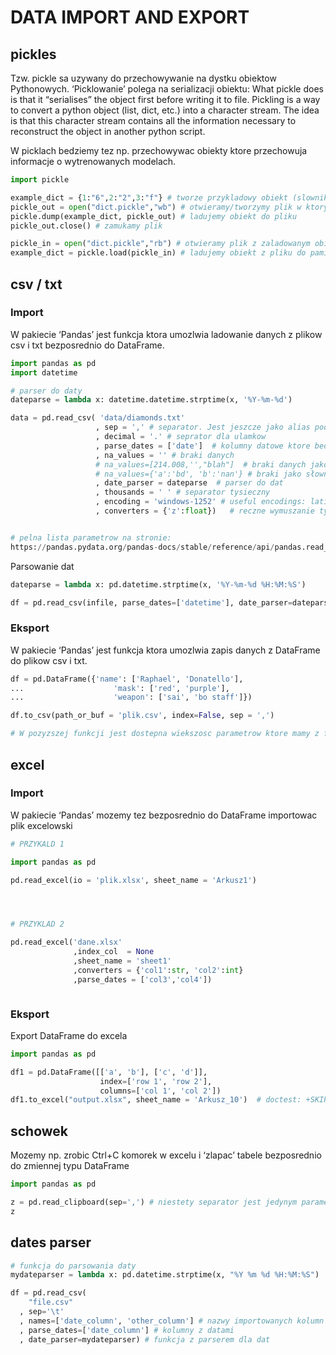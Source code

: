 # DATA IMPORT AND EXPORT





## pickles

Tzw. pickle sa uzywany do przechowywanie na dystku obiektow Pythonowych. 'Picklowanie' polega na serializacji obiektu: What pickle does is that it “serialises” the object first before writing it to file. Pickling is a way to convert a python object (list, dict, etc.) into a character stream. The idea is that this character stream contains all the information necessary to reconstruct the object in another python script.

W picklach bedziemy tez np. przechowywac obiekty ktore przechowuja informacje o wytrenowanych modelach.

```python


import pickle

example_dict = {1:"6",2:"2",3:"f"} # tworze przykladowy obiekt (slownik) 
pickle_out = open("dict.pickle","wb") # otwieramy/tworzymy plik w ktorym bedziemy chcieli przechowywac obiekt
pickle.dump(example_dict, pickle_out) # ladujemy obiekt do pliku
pickle_out.close() # zamukamy plik

pickle_in = open("dict.pickle","rb") # otwieramy plik z zaladowanym obiektem
example_dict = pickle.load(pickle_in) # ladujemy obiekt z pliku do pamieci

```





## csv / txt


### Import 

W pakiecie 'Pandas' jest funkcja ktora umozlwia ladowanie danych z plikow csv i txt bezposrednio do DataFrame.

```python

import pandas as pd
import datetime

# parser do daty
dateparse = lambda x: datetime.datetime.strptime(x, '%Y-%m-%d')

data = pd.read_csv( 'data/diamonds.txt'
                   , sep = ',' # separator. Jest jeszcze jako alias pod nazwą 'delimiter'
                   , decimal = '.' # seprator dla ulamkow
                   , parse_dates = ['date']  # kolumny datowe ktore beda parsowane
                   , na_values = '' # braki danych
                   # na_values=[214.008,'',"blah"]  # braki danych jako lista
                   # na_values={'a':'bd', 'b':'nan'} # braki jako słownik gdzie specyfikujemy per kolumna
                   , date_parser = dateparse  # parser do dat
                   , thousands = ' ' # separator tysieczny
                   , encoding = 'windows-1252' # useful encodings: latin1, latin2, utf8, windows-1252
                   , converters = {'z':float})   # reczne wymuszanie typow kolumn


# pelna lista parametrow na stronie:
https://pandas.pydata.org/pandas-docs/stable/reference/api/pandas.read_csv.html


```


Parsowanie dat
```python

dateparse = lambda x: pd.datetime.strptime(x, '%Y-%m-%d %H:%M:%S')

df = pd.read_csv(infile, parse_dates=['datetime'], date_parser=dateparse)

```


### Eksport

W pakiecie 'Pandas' jest funkcja ktora umozlwia zapis danych z DataFrame do plikow csv i txt.

```python

df = pd.DataFrame({'name': ['Raphael', 'Donatello'],
...                    'mask': ['red', 'purple'],
...                    'weapon': ['sai', 'bo staff']})

df.to_csv(path_or_buf = 'plik.csv', index=False, sep = ',')

# W pozyzszej funkcji jest dostepna wiekszosc parametrow ktore mamy z funkcji 'read_csv'

```




## excel

### Import 

W pakiecie 'Pandas' mozemy tez bezposrednio do DataFrame importowac plik excelowski

```python


# PRZYKALD 1

import pandas as pd

pd.read_excel(io = 'plik.xlsx', sheet_name = 'Arkusz1')




# PRZYKLAD 2

pd.read_excel('dane.xlsx'
              ,index_col  = None
              ,sheet_name = 'sheet1'
              ,converters = {'col1':str, 'col2':int}
              ,parse_dates = ['col3','col4'])



```



### Eksport

Export DataFrame do excela

```python


import pandas as pd

df1 = pd.DataFrame([['a', 'b'], ['c', 'd']],
                    index=['row 1', 'row 2'],
                    columns=['col 1', 'col 2'])
df1.to_excel("output.xlsx", sheet_name = 'Arkusz_10')  # doctest: +SKIP


```


## schowek

Mozemy np. zrobic Ctrl+C komorek w excelu i 'zlapac' tabele bezposrednio do zmiennej typu DataFrame
```python
import pandas as pd

z = pd.read_clipboard(sep=',') # niestety separator jest jedynym parametrem ktory mozna ustawic
z

```


## dates parser

```python
# funkcja do parsowania daty
mydateparser = lambda x: pd.datetime.strptime(x, "%Y %m %d %H:%M:%S")

df = pd.read_csv(
    "file.csv"
  , sep='\t'
  , names=['date_column', 'other_column'] # nazwy importowanych kolumn
  , parse_dates=['date_column'] # kolumny z datami
  , date_parser=mydateparser) # funkcja z parserem dla dat

```



